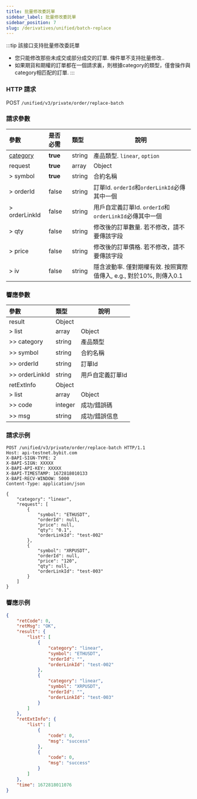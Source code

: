 ```yaml
---
title: 批量修改委託單
sidebar_label: 批量修改委託單
sidebar_position: 7
slug: /derivatives/unified/batch-replace
---
```


:::tip
該接口支持批量修改委託單
- 您只能修改那些未成交或部分成交的訂單. 條件單不支持批量修改..
- 如果期貨和期權的訂單都在一個請求裏，則根據category的類型，僅會操作與category相匹配的訂單.
:::

### HTTP 請求
POST `/unified/v3/private/order/replace-batch`

### 請求參數
| 參數 | 是否必需 | 類型 | 說明|
|:----- |:-------|:-----|------ |
|[category](../enum#category) |**true** |string |產品類型. `linear`, `option` |
|request |**true** |array |Object |
|> symbol |**true** |string |合約名稱 |
|> orderId |false |string |訂單Id. `orderId`和`orderLinkId`必傳其中一個 |
|> orderLinkId |false |string |用戶自定義訂單Id. `orderId`和`orderLinkId`必傳其中一個 |
|> qty |false |string |修改後的訂單數量. 若不修改，請不要傳該字段 |
|> price |false |string |修改後的訂單價格. 若不修改，請不要傳該字段 |
|> iv |false |string |隱含波動率. 僅對期權有效. 按照實際值傳入, e.g., 對於10%, 則傳入0.1 |

### 響應參數
| 參數 | 類型 | 說明|
|:----- |:-----|----- |
|result |Object | |
|> list |array |Object |
|>> category |string |產品類型 |
|>> symbol |string |合約名稱 |
|>> orderId |string |訂單Id |
|>> orderLinkId |string |用戶自定義訂單Id |
|retExtInfo |Object | |
|> list |array |Object |
|>> code |integer |成功/錯誤碼 |
|>> msg |string |成功/錯誤信息 |

### 請求示例

```http
POST /unified/v3/private/order/replace-batch HTTP/1.1
Host: api-testnet.bybit.com
X-BAPI-SIGN-TYPE: 2
X-BAPI-SIGN: XXXXX
X-BAPI-API-KEY: XXXXX
X-BAPI-TIMESTAMP: 1672818010133
X-BAPI-RECV-WINDOW: 5000
Content-Type: application/json

{
    "category": "linear",
    "request": [
        {
            "symbol": "ETHUSDT",
            "orderId": null,
            "price": null,
            "qty": "0.1",
            "orderLinkId": "test-002"
        },
        {
            "symbol": "XRPUSDT",
            "orderId": null,
            "price": "120",
            "qty": null,
            "orderLinkId": "test-003"
        }
    ]
}
```
### 響應示例

```json
{
    "retCode": 0,
    "retMsg": "OK",
    "result": {
        "list": [
            {
                "category": "linear",
                "symbol": "ETHUSDT",
                "orderId": "",
                "orderLinkId": "test-002"
            },
            {
                "category": "linear",
                "symbol": "XRPUSDT",
                "orderId": "",
                "orderLinkId": "test-003"
            }
        ]
    },
    "retExtInfo": {
        "list": [
            {
                "code": 0,
                "msg": "success"
            },
            {
                "code": 0,
                "msg": "success"
            }
        ]
    },
    "time": 1672818011076
}
```